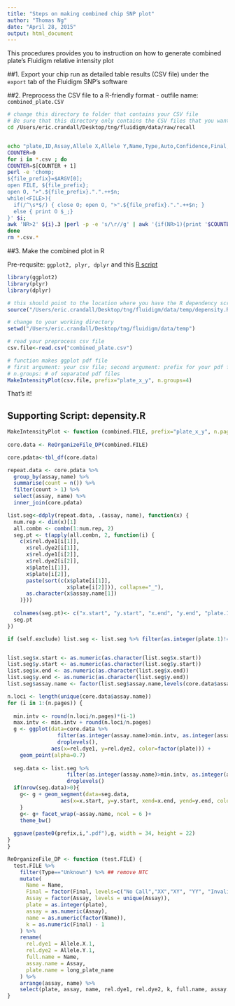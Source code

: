 ```yaml
---
title: "Steps on making combined chip SNP plot"
author: "Thomas Ng"
date: "April 28, 2015"
output: html_document
---
```


This procedures provides you to instruction on how to generate combined plate's Fluidigm relative intensity plot   
   
##1. Export your chip run as detailed table results (CSV file) under the `export` tab of the Fluidigm SNP's software
   
##2. Preprocess the CSV file to a R-friendly format - outfile name: `combined_plate.CSV`

```bash
# change this directory to folder that contains your CSV file
# Be sure that this directory only contains the CSV files that you want to combined
cd /Users/eric.crandall/Desktop/tng/fluidigm/data/raw/recall


echo "plate,ID,Assay,Allele X,Allele Y,Name,Type,Auto,Confidence,Final,Converted,Allele X,Allele Y" > combined_plate.CSV
COUNTER=0
for i in *.csv ; do
COUNTER=$[COUNTER + 1]
perl -e 'chomp;
${file_prefix}=$ARGV[0]; 
open FILE, ${file_prefix}; 
open O, ">".${file_prefix}.".".++$n; 
while(<FILE>){
  if(/^\s*$/) { close O; open O, ">".${file_prefix}.".".++$n; }
  else { print O $_;}
}' $i;
awk 'NR>2' ${i}.3 |perl -p -e 's/\r//g' | awk '{if(NR>1){print '$COUNTER'","$0}}' >> combined_plate.CSV;
done
rm *.csv.*
```

##3. Make the combined plot in R   

Pre-requsite: `ggplot2, plyr, dplyr ` and this [R script](https://github.com/ngthomas/sturgeon_fluidigm/blob/master/src/r/depensity.R) 

```r
library(ggplot2)
library(plyr)
library(dplyr)

# this should point to the location where you have the R dependency script: depensity.R 
source("/Users/eric.crandall/Desktop/tng/fluidigm/data/temp/depensity.R")

# change to your working directory
setwd("/Users/eric.crandall/Desktop/tng/fluidigm/data/temp")

# read your preprocess csv file
csv.file<-read.csv("combined_plate.csv")

# function makes ggplot pdf file 
# first argument: your csv file; second argument: prefix for your pdf file
# n.groups: # of separated pdf files
MakeIntensityPlot(csv.file, prefix="plate_x_y", n.groups=4)

```

That's it!






## Supporting Script: depensity.R

```r

MakeIntensityPlot <- function (combined.FILE, prefix="plate_x_y", n.pages = 4, self.exclude=FALSE) {
  
core.data <- ReOrganizeFile_DP(combined.FILE)

core.pdata<-tbl_df(core.data)

repeat.data <- core.pdata %>%
  group_by(assay,name) %>%
  summarise(count = n()) %>%
  filter(count > 1) %>%
  select(assay, name) %>%
  inner_join(core.pdata) 

list.seg<-ddply(repeat.data, .(assay, name), function(x) {
  num.rep <- dim(x)[1]
  all.combn <- combn(1:num.rep, 2)  
  seg.pt <- t(apply(all.combn, 2, function(i) {
    c(x$rel.dye1[i[1]], 
      x$rel.dye2[i[1]],
      x$rel.dye1[i[2]],
      x$rel.dye2[i[2]],
      x$plate[i[1]],
      x$plate[i[2]],
      paste(sort(c(x$plate[i[1]], 
                   x$plate[i[2]])), collapse="_"),
      as.character(x$assay.name[1])
    )}))
  
  colnames(seg.pt)<- c("x.start", "y.start", "x.end", "y.end", "plate.1","plate.2","plate.pair", "assay.name")
  seg.pt
})

if (self.exclude) list.seg <- list.seg %>% filter(as.integer(plate.1)!=as.integer(plate.2))


list.seg$x.start <- as.numeric(as.character(list.seg$x.start))
list.seg$y.start <- as.numeric(as.character(list.seg$y.start))
list.seg$x.end <- as.numeric(as.character(list.seg$x.end))
list.seg$y.end <- as.numeric(as.character(list.seg$y.end))
list.seg$assay.name <- factor(list.seg$assay.name,levels(core.data$assay.name))

n.loci <- length(unique(core.data$assay.name))
for (i in 1:(n.pages)) {
  
  min.intv <- round(n.loci/n.pages)*(i-1)
  max.intv <- min.intv + round(n.loci/n.pages)
  g <- ggplot(data=core.data %>% 
                filter(as.integer(assay.name)>min.intv, as.integer(assay.name) <= max.intv) %>% 
                droplevels(), 
              aes(x=rel.dye1, y=rel.dye2, color=factor(plate))) +
    geom_point(alpha=0.7)
  
  seg.data <- list.seg %>% 
                   filter(as.integer(assay.name)>min.intv, as.integer(assay.name) <= max.intv) %>%
                   droplevels()
  if(nrow(seg.data)>0){
    g<- g + geom_segment(data=seg.data,
                 aes(x=x.start, y=y.start, xend=x.end, yend=y.end, color=plate.pair), linetype=5)
    }
    g<- g+ facet_wrap(~assay.name, ncol = 6 )+
    theme_bw()
  
  ggsave(paste0(prefix,i,".pdf"),g, width = 34, height = 22)
}
}

ReOrganizeFile_DP <- function (test.FILE) {
  test.FILE %>%
    filter(Type=="Unknown") %>% ## remove NTC 
    mutate(
      Name = Name,
      Final = factor(Final, levels=c("No Call","XX","XY", "YY", "Invalid")),
      Assay = factor(Assay, levels = unique(Assay)),
      plate = as.integer(plate),
      assay = as.numeric(Assay),
      name = as.numeric(factor(Name)),
      k = as.numeric(Final) - 1
    ) %>%
    rename(
      rel.dye1 = Allele.X.1,
      rel.dye2 = Allele.Y.1,
      full.name = Name,
      assay.name = Assay,
      plate.name = long_plate_name
    ) %>%
    arrange(assay, name) %>%
    select(plate, assay, name, rel.dye1, rel.dye2, k, full.name, assay.name, plate.name)
}
```

